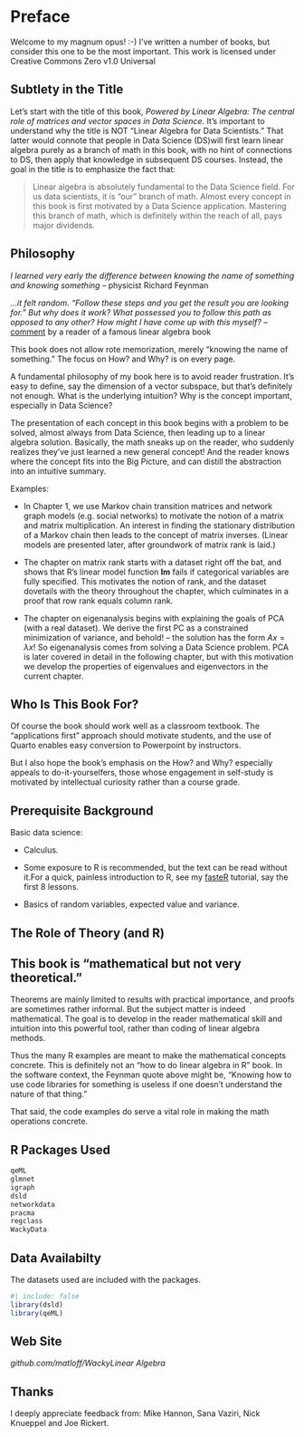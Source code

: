 

# Preface {.unnumbered}

Welcome to my magnum opus! :-) I've written a number of books, but
consider this one to be the most important.  [This work is licensed
under Creative Commons Zero v1.0 Universal]{.column-margin}

## Subtlety in the Title

Let's start with the title of this book, *Powered by Linear Algebra: The
central role of matrices and vector spaces in Data Science*. It's
important to understand why the title is NOT "Linear Algebra for Data
Scientists." That latter would connote that people in Data Science
(DS)will first learn linear algebra purely as a branch of math in this
book, with no hint of connections to DS, then apply that knowledge in
subsequent DS courses. Instead, the goal in the title is to emphasize
the fact that:

> Linear algebra is absolutely fundamental to the Data Science field.
> For us data scientists, it is "our" branch of math.  Almost every
> concept in this book is first motivated by a Data Science application.
> Mastering this branch of math, which is definitely within the reach of
> all, pays major dividends.

## Philosophy

*I learned very early the difference between knowing the name of
something and knowing something* -- physicist Richard Feynman 

*...it felt random.  "Follow these steps and you get the
result you are looking for." But why does it work?  What possessed you
to follow this path as opposed to any other? How might I have come up
with this myself?* -- [comment](https://loreley.one/2024-09-pca) by
a reader of a famous linear algebra book

This book does not allow rote memorization, merely "knowing
the name of something." The focus on How? and Why? is on every page.

A fundamental philosophy of my book here is to avoid reader
frustration. It's easy to define, say the dimension of a vector
subspace, but that's definitely not enough. What is the underlying
intuition? Why is the concept important, especially in Data Science?

The presentation of each concept in this book begins with a problem to
be solved, almost always from Data Science, then leading up to a linear
algebra solution.  Basically, the math sneaks up on the reader, who
suddenly realizes they've just learned a new general concept! And the
reader knows where the concept fits into the Big Picture, and can
distill the abstraction into an intuitive summary.

Examples:

* In Chapter 1, we use Markov chain transition matrices and network graph
  models (e.g. social networks) to motivate the notion of a matrix and
  matrix multiplication. An interest in finding the stationary
  distribution of a Markov chain then leads to the concept of matrix
  inverses. (Linear models are presented later, after groundwork of matrix
  rank is laid.) 

* The chapter on matrix rank starts with a dataset right off the bat, and
  shows that R's linear model function **lm** fails if categorical
  variables are fully specified. This motivates the notion of rank, and
  the dataset dovetails with the theory throughout the chapter, which
  culminates in a proof that row rank equals column rank.

* The chapter on eigenanalysis begins with explaining the goals of PCA
  (with a real dataset). We derive the first PC as a constrained
  minimization of variance, and behold! -- the solution has the form 
  $Ax = \lambda x$! So eigenanalysis comes from solving a Data Science
  problem. PCA is later covered in detail in the following chapter,
  but with this motivation we develop the properties of eigenvalues and
  eigenvectors in the current chapter.

## Who Is This Book For?

Of course the book should work well as a classroom textbook. The
"applications first" approach should motivate students, and the use of
Quarto enables easy conversion to Powerpoint by instructors.

But I also hope the book's emphasis on the How? and Why? especially
appeals to do-it-yourselfers, those whose engagement in self-study is
motivated by intellectual curiosity rather than a course grade.

## Prerequisite Background

Basic data science:

* Calculus.  

* Some exposure to R is recommended, but the text can be read
without it.[For a quick, painless introduction to R, see my
[fasteR](https://github.com/matloff/fasteR) tutorial, say the first 8
lessons.]{.column-margin}

* Basics of random variables, expected value and variance.

## The Role of Theory (and R)

::: {.callout-important}

## This book is "mathematical but not very theoretical."

Theorems are mainly limited to results with practical importance, and
proofs are sometimes rather informal. But the subject matter is indeed
mathematical. The goal is to develop in the reader mathematical skill
and intuition into this powerful tool, rather than coding of linear algebra
methods.

Thus the many R examples are meant to make the mathematical concepts
concrete. This is definitely not an "how to do linear algebra in R"
book.  In the software context, the Feynman quote above might be,
"Knowing how to use code libraries for something is useless if one
doesn't understand the nature of that thing."

That said, the code examples do serve a vital role in making the math
operations concrete.

:::

## R Packages Used

``` r
qeML
glmnet
igraph
dsld
networkdata
pracma
regclass
WackyData
```

## Data Availabilty

The datasets used are included with the packages. 

```r
#| include: false
library(dsld)
library(qeML)
```

## Web Site

*github.com/matloff/WackyLinear Algebra*

## Thanks

I deeply appreciate feedback from: Mike Hannon, Sana Vaziri, Nick
Knueppel and Joe Rickert.


